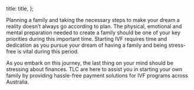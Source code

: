 

  title: title,
};


Planning a family and taking the necessary steps to make your dream a reality doesn’t always go according to plan. The physical, emotional and mental preparation needed to create a family should be one of your key priorities during this important time. Starting IVF requires time and dedication as you pursue your dream of having a family and being stress-free is vital during this period.

As you embark on this journey, the last thing on your mind should be stressing about finances. TLC are here to assist you in starting your own family by providing hassle-free payment solutions for IVF programs across Australia.
